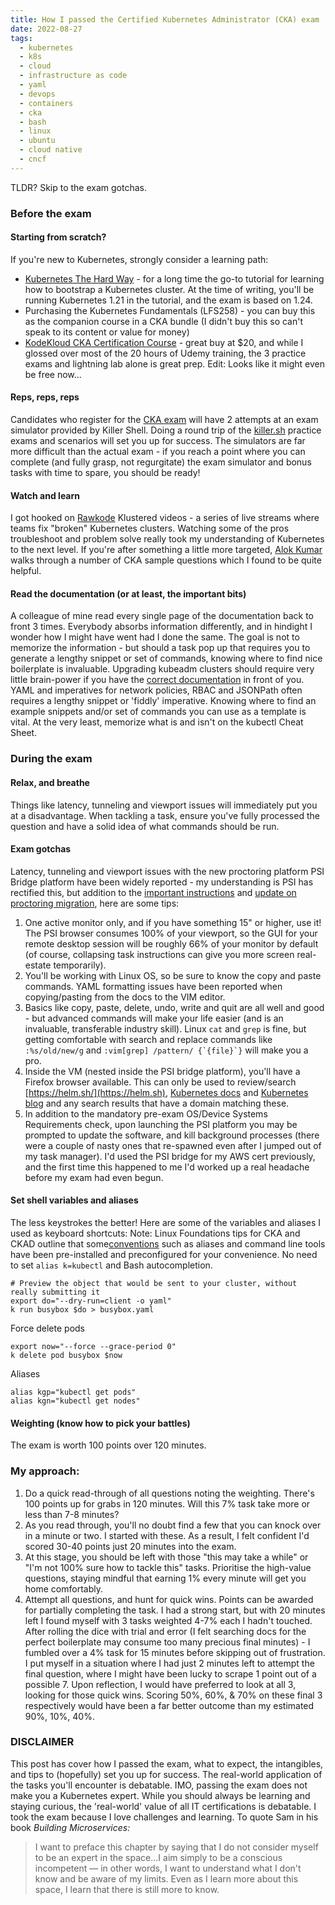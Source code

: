 ```yaml
---
title: How I passed the Certified Kubernetes Administrator (CKA) exam
date: 2022-08-27
tags:
  - kubernetes
  - k8s
  - cloud
  - infrastructure as code
  - yaml
  - devops
  - containers
  - cka
  - bash
  - linux
  - ubuntu
  - cloud native
  - cncf
---
```

TLDR? Skip to the exam gotchas.
### Before the exam
#### Starting from scratch?
If you're new to Kubernetes, strongly consider a learning path:
- [Kubernetes The Hard Way](https://github.com/kelseyhightower/kubernetes-the-hard-way) - for a long time the go-to tutorial for learning how to bootstrap a Kubernetes cluster. At the time of writing, you'll be running Kubernetes 1.21 in the tutorial, and the exam is based on 1.24. 
- Purchasing the Kubernetes Fundamentals (LFS258) - you can buy this as the companion course in a CKA bundle (I didn't buy this so can't speak to its content or value for money)
- [KodeKloud CKA Certification Course](https://kodekloud.com/courses/certified-kubernetes-administrator-cka/) - great buy at $20, and while I glossed over most of the 20 hours of Udemy training, the 3 practice exams and lightning lab alone is great prep. Edit: Looks like it might even be free now...
#### Reps, reps, reps
Candidates who register for the [CKA exam](https://training.linuxfoundation.org/certification/certified-kubernetes-administrator-cka/) will have 2 attempts at an exam simulator provided by Killer Shell. Doing a round trip of the [killer.sh](https://killer.sh) practice exams and scenarios will set you up for success. The simulators are far more difficult than the actual exam - if you reach a point where you can complete (and fully grasp, not regurgitate) the exam simulator and bonus tasks with time to spare, you should be ready!
#### Watch and learn
I got hooked on [Rawkode](https://www.youtube.com/c/Rawkode) Klustered videos - a series of live streams where teams fix "broken" Kubernetes clusters. Watching some of the pros troubleshoot and problem solve really took my understanding of Kubernetes to the next level. If you're after something a little more targeted, [Alok Kumar](https://www.youtube.com/c/AlokKumar-CloudKeFunde) walks through a number of CKA sample questions which I found to be quite helpful. 
#### Read the documentation (or at least, the important bits)
A colleague of mine read every single page of the documentation back to front 3 times. Everybody absorbs information differently, and in hindight I wonder how I might have went had I done the same. The goal is not to memorize the information - but should a task pop up that requires you to generate a lengthy snippet or set of commands, knowing where to find nice boilerplate is invaluable. Upgrading kubeadm clusters should require very little brain-power if you have the [correct documentation](https://kubernetes.io/docs/tasks/administer-cluster/kubeadm/kubeadm-upgrade/) in front of you. YAML and imperatives for network policies, RBAC and JSONPath often requires a lengthy snippet or 'fiddly' imperative. Knowing where to find an example snippets and/or set of commands you can use as a template is vital. At the very least, memorize what is and isn't on the kubectl Cheat Sheet. 
### During the exam
#### Relax, and breathe
Things like latency, tunneling and viewport issues will immediately put you at a disadvantage. When tackling a task, ensure you've fully processed the question and have a solid idea of what commands should be run.
#### Exam gotchas
Latency, tunneling and viewport issues with the new proctoring platform PSI Bridge platform have been widely reported - my understanding is PSI has rectified this, but addition to the [important instructions](https://docs.linuxfoundation.org/tc-docs/certification/tips-cka-and-ckad) and [update on proctoring migration](https://training.linuxfoundation.org/blog/update-on-certification-exam-proctoring-migration/), here are some tips:
1. One active monitor only, and if you have something 15" or higher, use it! The PSI browser consumes 100% of your viewport, so the GUI for your remote desktop session will be roughly 66% of your monitor by default (of course, collapsing task instructions can give you more screen real-estate temporarily).
2. You'll be working with Linux OS, so be sure to know the copy and paste commands. YAML formatting issues have been reported when copying/pasting from the docs to the VIM editor.
3. Basics like copy, paste, delete, undo, write and quit are all well and good - but advanced commands will make your life easier (and is an invaluable, transferable industry skill). Linux ```cat``` and ```grep``` is fine, but getting comfortable with search and replace commands like ```:%s/old/new/g``` and ```:vim[grep] /pattern/ {`{file}`}``` will make you a pro.
4. Inside the VM (nested inside the PSI bridge platform), you'll have a Firefox browser available. This can only be used to review/search [https://helm.sh/](https://helm.sh), [Kubernetes docs](https://kubernetes.io/docs/) and [Kubernetes blog]() and any search results that have a domain matching these.
5. In addition to the mandatory pre-exam OS/Device Systems Requirements check, upon launching the PSI platform you may be prompted to update the software, and kill background processes (there were a couple of nasty ones that re-spawned even after I jumped out of my task manager). I'd used the PSI bridge for my AWS cert previously, and the first time this happened to me I'd worked up a real headache before my exam had even begun.
#### Set shell variables and aliases
The less keystrokes the better! Here are some of the variables and aliases I used as keyboard shortcuts:
Note: Linux Foundations tips for CKA and CKAD outline that some[conventions](https://kubernetes.io/docs/reference/kubectl/conventions/) such as aliases and command line tools have been pre-installed and preconfigured for your convenience. No need to set ```alias k=kubectl``` and Bash autocompletion.
```
# Preview the object that would be sent to your cluster, without really submitting it
export do="--dry-run=client -o yaml" 
k run busybox $do > busybox.yaml
```
Force delete pods
```
export now="--force --grace-period 0"
k delete pod busybox $now
```
Aliases
```
alias kgp="kubectl get pods"
alias kgn="kubectl get nodes"
```
#### Weighting (know how to pick your battles)
The exam is worth 100 points over 120 minutes.
### My approach:
1. Do a quick read-through of all questions noting the weighting. There's 100 points up for grabs in 120 minutes. Will this 7% task take more or less than 7-8 minutes?
2. As you read through, you'll no doubt find a few that you can knock over in a minute or two. I started with these. As a result, I felt confident I'd scored 30-40 points just 20 minutes into the exam.
3. At this stage, you should be left with those "this may take a while" or "I'm not 100% sure how to tackle this"
 tasks. Prioritise the high-value questions, staying mindful that earning 1% every minute will get you home comfortably. 
4. Attempt all questions, and hunt for quick wins. Points can be awarded for partially completing the task. I had a strong start, but with 20 minutes left I found myself with 3 tasks weighted 4-7% each I hadn't touched. After rolling the dice with trial and error (I felt searching docs for the perfect boilerplate may consume too many precious final minutes) - I fumbled over a 4% task for 15 minutes before skipping out of frustration. I put myself in a situation where I had just 2 minutes left to attempt the final question, where I might have been lucky to scrape 1 point out of a possible 7. Upon reflection, I would have preferred to look at all 3, looking for those quick wins. Scoring 50%, 60%, & 70% on these final 3 respectively would have been a far better outcome than my estimated 90%, 10%, 40%.   

### DISCLAIMER
This post has cover how I passed the exam, what to expect, the intangibles, and tips to (hopefully) set you up for success. 
The real-world application of the tasks you'll encounter is debatable. IMO, passing the exam does not make you a Kubernetes expert. While you should always be learning and staying curious, the 'real-world' value of all IT certifications is debatable. I took the exam because I love challenges and learning. To quote Sam in his book <em>Building Microservices:</em>
> I want to preface this chapter by saying that I do not consider myself to be an expert in the space...I aim simply to be a conscious incompetent — in other words, I want to understand what I don't know and be aware of my limits. Even as I learn more about this space, I learn that there is still more to know.
